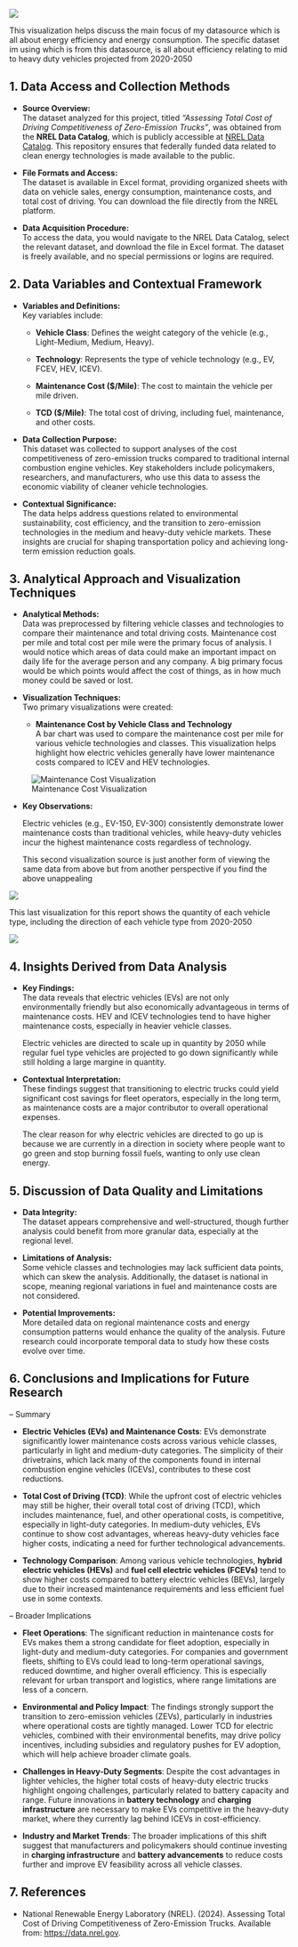 ![](MidtermVisualization5.png)

This visualization helps discuss the main focus of my datasource which is all about energy efficiency and energy consumption. The specific dataset im using which is from this datasource, is all about efficiency relating to mid to heavy duty vehicles projected from 2020-2050

## 1. Data Access and Collection Methods

-   **Source Overview:**\
    The dataset analyzed for this project, titled *"Assessing Total Cost of Driving Competitiveness of Zero-Emission Trucks"*, was obtained from the **NREL Data Catalog**, which is publicly accessible at [NREL Data Catalog](https://data.nrel.gov/). This repository ensures that federally funded data related to clean energy technologies is made available to the public.

-   **File Formats and Access:**\
    The dataset is available in Excel format, providing organized sheets with data on vehicle sales, energy consumption, maintenance costs, and total cost of driving. You can download the file directly from the NREL platform.

-   **Data Acquisition Procedure:**\
    To access the data, you would navigate to the NREL Data Catalog, select the relevant dataset, and download the file in Excel format. The dataset is freely available, and no special permissions or logins are required.

## 2. Data Variables and Contextual Framework

-   **Variables and Definitions:**\
    Key variables include:

    -   **Vehicle Class**: Defines the weight category of the vehicle (e.g., Light-Medium, Medium, Heavy).

    -   **Technology**: Represents the type of vehicle technology (e.g., EV, FCEV, HEV, ICEV).

    -   **Maintenance Cost (\$/Mile)**: The cost to maintain the vehicle per mile driven.

    -   **TCD (\$/Mile)**: The total cost of driving, including fuel, maintenance, and other costs.

-   **Data Collection Purpose:**\
    This dataset was collected to support analyses of the cost competitiveness of zero-emission trucks compared to traditional internal combustion engine vehicles. Key stakeholders include policymakers, researchers, and manufacturers, who use this data to assess the economic viability of cleaner vehicle technologies.

-   **Contextual Significance:**\
    The data helps address questions related to environmental sustainability, cost efficiency, and the transition to zero-emission technologies in the medium and heavy-duty vehicle markets. These insights are crucial for shaping transportation policy and achieving long-term emission reduction goals.

## 3. Analytical Approach and Visualization Techniques

-   **Analytical Methods:**\
    Data was preprocessed by filtering vehicle classes and technologies to compare their maintenance and total driving costs. Maintenance cost per mile and total cost per mile were the primary focus of analysis. I would notice which areas of data could make an important impact on daily life for the average person and any company. A big primary focus would be which points would affect the cost of things, as in how much money could be saved or lost.

-   **Visualization Techniques:**\
    Two primary visualizations were created:

    -   **Maintenance Cost by Vehicle Class and Technology**\
        A bar chart was used to compare the maintenance cost per mile for various vehicle technologies and classes. This visualization helps highlight how electric vehicles generally have lower maintenance costs compared to ICEV and HEV technologies.

![Maintenance Cost Visualization](MidtermVisualization1.png)

-   **Key Observations:**\

    Electric vehicles (e.g., EV-150, EV-300) consistently demonstrate lower maintenance costs than traditional vehicles, while heavy-duty vehicles incur the highest maintenance costs regardless of technology.

    This second visualization source is just another form of viewing the same data from above but from another perspective if you find the above unappealing

![](HaykWeek5.png)

This last visualization for this report shows the quantity of each vehicle type, including the direction of each vehicle type from 2020-2050

![](MidtermVisualization4.png)

## 4. Insights Derived from Data Analysis

-   **Key Findings:**\
    The data reveals that electric vehicles (EVs) are not only environmentally friendly but also economically advantageous in terms of maintenance costs. HEV and ICEV technologies tend to have higher maintenance costs, especially in heavier vehicle classes.

    Electric vehicles are directed to scale up in quantity by 2050 while regular fuel type vehicles are projected to go down significantly while still holding a large margine in quantity.

-   **Contextual Interpretation:**\
    These findings suggest that transitioning to electric trucks could yield significant cost savings for fleet operators, especially in the long term, as maintenance costs are a major contributor to overall operational expenses.

    The clear reason for why electric vehicles are directed to go up is because we are currently in a direction in society where people want to go green and stop burning fossil fuels, wanting to only use clean energy.

## 5. Discussion of Data Quality and Limitations

-   **Data Integrity:**\
    The dataset appears comprehensive and well-structured, though further analysis could benefit from more granular data, especially at the regional level.

-   **Limitations of Analysis:**\
    Some vehicle classes and technologies may lack sufficient data points, which can skew the analysis. Additionally, the dataset is national in scope, meaning regional variations in fuel and maintenance costs are not considered.

-   **Potential Improvements:**\
    More detailed data on regional maintenance costs and energy consumption patterns would enhance the quality of the analysis. Future research could incorporate temporal data to study how these costs evolve over time.

## 6. Conclusions and Implications for Future Research

-- Summary

-   **Electric Vehicles (EVs) and Maintenance Costs**: EVs demonstrate significantly lower maintenance costs across various vehicle classes, particularly in light and medium-duty categories. The simplicity of their drivetrains, which lack many of the components found in internal combustion engine vehicles (ICEVs), contributes to these cost reductions.

-   **Total Cost of Driving (TCD)**: While the upfront cost of electric vehicles may still be higher, their overall total cost of driving (TCD), which includes maintenance, fuel, and other operational costs, is competitive, especially in light-duty categories. In medium-duty vehicles, EVs continue to show cost advantages, whereas heavy-duty vehicles face higher costs, indicating a need for further technological advancements.

-   **Technology Comparison**: Among various vehicle technologies, **hybrid electric vehicles (HEVs)** and **fuel cell electric vehicles (FCEVs)** tend to show higher costs compared to battery electric vehicles (BEVs), largely due to their increased maintenance requirements and less efficient fuel use in some contexts.

-- Broader Implications

-   **Fleet Operations**: The significant reduction in maintenance costs for EVs makes them a strong candidate for fleet adoption, especially in light-duty and medium-duty categories. For companies and government fleets, shifting to EVs could lead to long-term operational savings, reduced downtime, and higher overall efficiency. This is especially relevant for urban transport and logistics, where range limitations are less of a concern.

<!-- -->

-   **Environmental and Policy Impact**: The findings strongly support the transition to zero-emission vehicles (ZEVs), particularly in industries where operational costs are tightly managed. Lower TCD for electric vehicles, combined with their environmental benefits, may drive policy incentives, including subsidies and regulatory pushes for EV adoption, which will help achieve broader climate goals.

-   **Challenges in Heavy-Duty Segments**: Despite the cost advantages in lighter vehicles, the higher total costs of heavy-duty electric trucks highlight ongoing challenges, particularly related to battery capacity and range. Future innovations in **battery technology** and **charging infrastructure** are necessary to make EVs competitive in the heavy-duty market, where they currently lag behind ICEVs in cost-efficiency.

-   **Industry and Market Trends**: The broader implications of this shift suggest that manufacturers and policymakers should continue investing in **charging infrastructure** and **battery advancements** to reduce costs further and improve EV feasibility across all vehicle classes.

## 7. References

-   National Renewable Energy Laboratory (NREL). (2024). Assessing Total Cost of Driving Competitiveness of Zero-Emission Trucks. Available from: <https://data.nrel.gov>.
